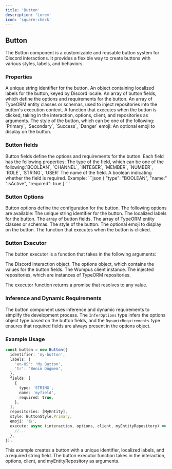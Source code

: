 ```yaml
---
title: 'Button'
description: 'Lorem'
icon: 'square-check'
---
```


## Button

The Button component is a customizable and reusable button system for Discord interactions. It provides a flexible way to create buttons with various styles, labels, and behaviors.

### Properties
<ResponseField name="identifier" type="string" required>
A unique string identifier for the button.
</ResponseField>
<ResponseField name="labels" type="Record" required>
An object containing localized labels for the button, keyed by Discord locale.
</ResponseField>
<ResponseField name="fields" type="Field[]">
An array of button fields, which define the options and requirements for the button.
</ResponseField>
<ResponseField name="repositories" type="Repository[]">
An array of TypeORM entity classes or schemas, used to inject repositories into the button's execution context.
</ResponseField>
<ResponseField name="execute" type="ButtonExecutor" required>
A function that executes when the button is clicked, taking in the interaction, options, client, and repositories as arguments.
</ResponseField>

<ResponseField name="style" type="ButtonStyle">
  The style of the button, which can be one of the following: `Primary`, `Secondary`, `Success`, `Danger`
</ResponseField>
<ResponseField name="emoji" type="string">
emoji: An optional emoji to display on the button.
</ResponseField>

### Button fields
<ResponseField>
  Button fields define the options and requirements for the button. Each field has the following properties:
  <ResponseField name="type" type="string" required>
    The type of the field, which can be one of the following:`BOOLEAN`, `CHANNEL`, `INTEGER`, `MEMBER`, `NUMBER`, `ROLE`, `STRING`, `USER`
  </ResponseField>
  <ResponseField name="name" type="string" required>
    The name of the field.
  </ResponseField>
  <ResponseField name="required" type="boolean">
    A boolean indicating whether the field is required.
  </ResponseField>
  Example: 
  ```json
  {
    "type": "BOOLEAN",
    "name:" "isActive",
    "required": true
  }
  ```
</ResponseField>

### Button Options
Button options define the configuration for the button. The following options are available:
<ResponseField name="identifier" type="string" required>
The unique string identifier for the button.
</ResponseField>
<ResponseField name="labels" type="Record" required>
The localized labels for the button.
</ResponseField>
<ResponseField name="fields" type="Field[]">
The array of button fields.
</ResponseField>
<ResponseField name="repositories" type="Repository[]">
The array of TypeORM entity classes or schemas.
</ResponseField>
<ResponseField name="style" type="ButtonStyle" required>
The style of the button.
</ResponseField>
<ResponseField name="emoji" type="string">
The optional emoji to display on the button.
</ResponseField>
<ResponseField name="execute" type="ButtonExecutor" required>
The function that executes when the button is clicked.
</ResponseField>

### Button Executor
The button executor is a function that takes in the following arguments:

<ResponseField name="interaction" type="ButtonInteraction">
The Discord interaction object.
</ResponseField>
<ResponseField name="options" type="Object">
The options object, which contains the values for the button fields.
</ResponseField>
<ResponseField name="client" type="Wumpus">
The Wumpus client instance.
</ResponseField>
<ResponseField name="...repositories" type="Repository[]">
The injected repositories, which are instances of TypeORM repositories.
</ResponseField>

The executor function returns a promise that resolves to any value.

### Inference and Dynamic Requirements
The button component uses inference and dynamic requirements to simplify the development process. The `InferOptions` type infers the options object type based on the button fields, and the `DynamicRequirements` type ensures that required fields are always present in the options object.

### Example Usage
```ts
const button = new Button({
  identifier: 'my-button',
  labels: {
    'en-US': 'My Button',
    'tr': 'Benim Düğmem',
  },
  fields: [
    {
      type: 'STRING',
      name: 'myfield',
      required: true,
    },
  ],
  repositories: [MyEntity],
  style: ButtonStyle.Primary,
  emoji: '👍',
  execute: async (interaction, options, client, myEntityRepository) => {
    //...
  },
});
```
This example creates a button with a unique identifier, localized labels, and a required string field. The button executor function takes in the interaction, options, client, and myEntityRepository as arguments.
